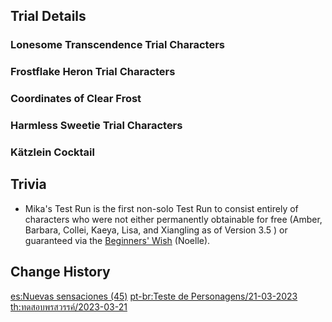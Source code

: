 {{Event
|name              = Test Run - Kamisato Ayaka, Shenhe, Mika, Sucrose, Diona
|image             = Test Run - Character Trial Event Ayaka Shenhe Mika Sucrose Diona.png
|type              = In-Game
|group             = Test Run
|time_known        = yes
|time_start        = 2023-03-21 18:00:00
|time_end          = 2023-04-11 14:59:59
}}

{{Test Run
|character_5_1 = Shenhe
|rewards_5_1   = Primogem*20;Qingxin*3;Whopperflower Nectar*3
|party_5_1     = Kaeya,Lisa,Xiangling
|character_5_2 = Kamisato Ayaka
|rewards_5_2   = Primogem*20;Sakura Bloom*3;Old Handguard*3
|party_5_2     = Barbara,Xiangling
|character_4_1 = Mika
|rewards_4_1   = Adventurer's Experience*6;Wolfhook*3;Recruit's Insignia*3
|party_4_1     = Diona,Fischl,Razor
|character_4_2 = Sucrose
|rewards_4_2   = Mystic Enhancement Ore*3;Windwheel Aster*3;Whopperflower Nectar*3
|party_4_2     = Lisa,Kaeya
|character_4_3 = Diona
|rewards_4_3   = Mora*15,000;Calla Lily*3;Firm Arrowhead*3
|party_4_3     = Lisa,Kaeya
|wish          = The Heron%27s Court/2023-03-21
|wish2         = The Transcendent One Returns/2023-03-21
}}

==Trial Details==
===Lonesome Transcendence Trial Characters===
{{Trial Character/Event/Header}}
{{Trial Character/Event
|character_name         = Shenhe
|character_level        = 80
|constellation          = 0
|weapon_name            = Calamity Queller
|weapon_level           = 80
|refinement             = 1
|artifact_flower        = Entangling Bloom
|artifact_feather       = Shaft of Remembrance
|artifact_sands         = Gladiator's Longing
|artifact_goblet        = Hopeful Heart
|artifact_circlet       = Gladiator's Triumphus
|artifact_level         = 20
|set1                   = Gladiator's Finale
|set1_piece_bonus       = 2
|set2                   = Shimenawa's Reminiscence
|set2_piece_bonus       = 2
|normal_attack_talent   = 8
|elemental_skill_talent = 8
|elemental_burst_talent = 8
|hp                     = 19,329
|atk                    = 2,994
|def                    = 870
|em                     = 105
|crit_rate              = 26.0%
|crit_dmg               = 91.9%
|er                     = 186.8%
}}
{{Trial Character/Event
|character_name         = Kaeya
|character_level        = 80
|constellation          = 0
|weapon_name            = Favonius Sword
|weapon_level           = 80
|refinement             = 1
|artifact_flower        = Snowswept Memory
|artifact_feather       = Icebreaker's Resolve
|artifact_sands         = Frozen Homeland's Demise
|artifact_goblet        = Frost-Weaved Dignity
|artifact_circlet       = Broken Rime's Echo
|artifact_level         = 20
|set1                   = Blizzard Strayer
|set1_piece_bonus       = 4
|normal_attack_talent   = 8
|elemental_skill_talent = 8
|elemental_burst_talent = 8
|hp                     = 18,057
|atk                    = 1,387
|def                    = 835
|em                     = 105
|crit_rate              = 57.1%
|crit_dmg               = 91.9%
|er                     = 210.8%
|cryo_dmg               = 61.6%
}}
{{Trial Character/Event
|character_name         = Lisa
|character_level        = 80
|constellation          = 0
|weapon_name            = The Widsith
|weapon_level           = 80
|refinement             = 1
|artifact_flower        = Thundering Fury
|artifact_feather       = Survivor of Catastrophe
|artifact_sands         = Hourglass of Thunder
|artifact_goblet        = Omen of Thunderstorm
|artifact_circlet       = Thunder Summoner's Crown
|artifact_level         = 20
|set1                   = Thundering Fury
|set1_piece_bonus       = 4
|normal_attack_talent   = 8
|elemental_skill_talent = 8
|elemental_burst_talent = 8
|hp                     = 16,034
|atk                    = 1,478
|def                    = 616
|em                     = 177
|crit_rate              = 57.1%
|crit_dmg               = 142.2%
|er                     = 135.0%
|electro_dmg            = 61.6%
}}
{{Trial Character/Event
|character_name         = Xiangling
|character_level        = 80
|constellation          = 0
|weapon_name            = Dragon's Bane
|weapon_level           = 80
|refinement             = 1
|artifact_flower        = Royal Flora
|artifact_feather       = Royal Plume
|artifact_sands         = Witch's End Time
|artifact_goblet        = Witch's Heart Flames
|artifact_circlet       = Witch's Scorching Hat
|artifact_level         = 20
|set1                   = Noblesse Oblige
|set1_piece_bonus       = 2
|set2                   = Crimson Witch of Flames
|set2_piece_bonus       = 2
|normal_attack_talent   = 8
|elemental_skill_talent = 8
|elemental_burst_talent = 8
|hp                     = 17,312
|atk                    = 1,390
|def                    = 712
|em                     = 378
|crit_rate              = 57.1%
|crit_dmg               = 91.9%
|er                     = 135.0%
|pyro_dmg               = 61.6%
}}
{{Trial Character/Event/Footer}}

===Frostflake Heron Trial Characters===
{{Trial Character/Event/Header}}
{{Trial Character/Event
|character_name         = Kamisato Ayaka
|character_level        = 80
|constellation          = 0
|weapon_name            = Mistsplitter Reforged
|weapon_level           = 80
|refinement             = 1
|artifact_flower        = Snowswept Memory
|artifact_feather       = Icebreaker's Resolve
|artifact_sands         = Frozen Homeland's Demise
|artifact_goblet        = Frost-Weaved Dignity
|artifact_circlet       = Broken Rime's Echo
|artifact_level         = 20
|set1                   = Blizzard Strayer
|set1_piece_bonus       = 4
|normal_attack_talent   = 8
|elemental_skill_talent = 8
|elemental_burst_talent = 8
|hp                     = 19,198
|atk                    = 1,864
|def                    = 824
|em                     = 105
|crit_rate              = 57.1%
|crit_dmg               = 161.0%
|er                     = 135.0%
|cryo_dmg               = 81.6%
}}
{{Trial Character/Event
|character_name         = Barbara
|character_level        = 80
|constellation          = 0
|weapon_name            = Prototype Amber
|weapon_level           = 80
|refinement             = 1
|artifact_flower        = Maiden's Distant Love
|artifact_feather       = Maiden's Heart-Stricken Infatuation
|artifact_sands         = Maiden's Passing Youth
|artifact_goblet        = Maiden's Fleeting Leisure
|artifact_circlet       = Maiden's Fading Beauty
|artifact_level         = 20
|set1                   = Maiden Beloved
|set1_piece_bonus       = 4
|normal_attack_talent   = 8
|elemental_skill_talent = 8
|elemental_burst_talent = 8
|hp                     = 25,121
|atk                    = 1,099
|def                    = 712
|em                     = 105
|crit_rate              = 26.0%
|crit_dmg               = 91.9%
|healing                = 50.9%
|er                     = 186.8%
}}
{{Trial Character/Event
|character_name         = Xiangling
|character_level        = 80
|constellation          = 0
|weapon_name            = Dragon's Bane
|weapon_level           = 80
|refinement             = 1
|artifact_flower        = Royal Flora
|artifact_feather       = Royal Plume
|artifact_sands         = Witch's End Time
|artifact_goblet        = Witch's Heart Flames
|artifact_circlet       = Witch's Scorching Hat
|artifact_level         = 20
|set1                   = Noblesse Oblige
|set1_piece_bonus       = 2
|set2                   = Crimson Witch of Flames
|set2_piece_bonus       = 2
|normal_attack_talent   = 8
|elemental_skill_talent = 8
|elemental_burst_talent = 8
|hp                     = 17,312
|atk                    = 1,390
|def                    = 712
|em                     = 378
|crit_rate              = 57.1%
|crit_dmg               = 91.9%
|er                     = 135.0%
|pyro_dmg               = 61.6%
}}
{{Trial Character/Event/Footer}}

===Coordinates of Clear Frost===
{{Trial Character/Event/Header}}
{{Trial Character/Event
|character_name         = Mika
|character_level        = 80
|constellation          = 0
|weapon_name            = Favonius Lance
|weapon_level           = 80
|refinement             = 1
|artifact_flower        = Flower of Accolades
|artifact_feather       = Sundered Feather
|artifact_sands         = Orichalceous Time-Dial
|artifact_goblet        = Scarlet Vessel
|artifact_circlet       = General's Ancient Helm
|artifact_level         = 20
|set1                   = Tenacity of the Millelith
|set1_piece_bonus       = 2
|set2                   = Emblem of Severed Fate
|set2_piece_bonus       = 2
|normal_attack_talent   = 8
|elemental_skill_talent = 8
|elemental_burst_talent = 8
|hp                     = 33,451
|atk                    = 1,220
|def                    = 757
|em                     = 105
|crit_rate              = 26.0%
|crit_dmg               = 91.9%
|er                     = 234.7%
}}
{{Trial Character/Event
|character_name         = Diona
|character_level        = 80
|constellation          = 0
|weapon_name            = Sacrificial Bow
|weapon_level           = 80
|refinement             = 1
|artifact_flower        = Maiden's Distant Love
|artifact_feather       = Maiden's Heart-Stricken Infatuation
|artifact_sands         = Maiden's Passing Youth
|artifact_goblet        = Maiden's Fleeting Leisure
|artifact_circlet       = Maiden's Fading Beauty
|artifact_level         = 20
|set1                   = Maiden Beloved
|set1_piece_bonus       = 4
|normal_attack_talent   = 8
|elemental_skill_talent = 8
|elemental_burst_talent = 8
|hp                     = 23,938
|atk                    = 1,209
|def                    = 644
|em                     = 105
|crit_rate              = 26.0%
|crit_dmg               = 91.9%
|er                     = 214.7%
|healing                = 15.0%
}}
{{Trial Character/Event
|character_name         = Fischl
|character_level        = 80
|constellation          = 0
|weapon_name            = The Stringless
|weapon_level           = 80
|refinement             = 1
|artifact_flower        = Gladiator's Nostalgia
|artifact_feather       = Gladiator's Destiny
|artifact_sands         = Hourglass of Thunder
|artifact_goblet        = Omen of Thunderstorm
|artifact_circlet       = Thunder Summoner's Crown
|artifact_level         = 20
|set1                   = Gladiator's Finale
|set1_piece_bonus       = 2
|set2                   = Thundering Fury
|set2_piece_bonus       = 2
|normal_attack_talent   = 8
|elemental_skill_talent = 8
|elemental_burst_talent = 8
|hp                     = 15,661
|atk                    = 1,735
|def                    = 637
|em                     = 256
|crit_rate              = 57.1%
|crit_dmg               = 91.9%
|er                     = 135.0%
|electro_dmg            = 61.6%
}}
{{Trial Character/Event
|character_name         = Razor
|character_level        = 80
|constellation          = 0
|weapon_name            = Snow-Tombed Starsilver
|weapon_level           = 80
|refinement             = 1
|artifact_flower        = Gladiator's Nostalgia
|artifact_feather       = Gladiator's Destiny
|artifact_sands         = Gladiator's Longing
|artifact_goblet        = Gladiator's Intoxication
|artifact_circlet       = Gladiator's Triumphus
|artifact_level         = 20
|set1                   = Gladiator's Finale
|set1_piece_bonus       = 4
|normal_attack_talent   = 8
|elemental_skill_talent = 8
|elemental_burst_talent = 8
|hp                     = 18,377
|atk                    = 1,685
|def                    = 794
|em                     = 105
|crit_rate              = 57.1%
|crit_dmg               = 91.9%
|er                     = 135.0%
|physical_dmg           = 112.3%
}}
{{Trial Character/Event/Footer}}

===Harmless Sweetie Trial Characters===
{{Trial Character/Event/Header}}
{{Trial Character/Event
|character_name         = Sucrose
|character_level        = 80
|constellation          = 0
|weapon_name            = Sacrificial Fragments
|weapon_level           = 80
|refinement             = 1
|artifact_flower        = In Remembrance of Viridescent Fields
|artifact_feather       = Viridescent Arrow Feather
|artifact_sands         = Viridescent Venerer's Determination
|artifact_goblet        = Viridescent Venerer's Vessel
|artifact_circlet       = Viridescent Venerer's Diadem
|artifact_level         = 20
|set1                   = Viridescent Venerer
|set1_piece_bonus       = 4
|normal_attack_talent   = 8
|elemental_skill_talent = 8
|elemental_burst_talent = 8
|hp                     = 15,714
|atk                    = 1,054
|def                    = 746
|em                     = 679
|crit_rate              = 26.0%
|crit_dmg               = 91.9%
|er                     = 186.8%
|anemo_dmg              = 33.0%
}}
{{Trial Character/Event
|character_name         = Lisa
|character_level        = 80
|constellation          = 0
|weapon_name            = The Widsith
|weapon_level           = 80
|refinement             = 1
|artifact_flower        = Thundering Fury
|artifact_feather       = Survivor of Catastrophe
|artifact_sands         = Hourglass of Thunder
|artifact_goblet        = Omen of Thunderstorm
|artifact_circlet       = Thunder Summoner's Crown
|artifact_level         = 20
|set1                   = Thundering Fury
|set1_piece_bonus       = 4
|normal_attack_talent   = 8
|elemental_skill_talent = 8
|elemental_burst_talent = 8
|hp                     = 16,034
|atk                    = 1,478
|def                    = 616
|em                     = 177
|er                     = 135.0%
|crit_rate              = 57.1%
|crit_dmg               = 142.2%
|electro_dmg            = 61.6%
}}
{{Trial Character/Event
|character_name         = Kaeya
|character_level        = 80
|constellation          = 0
|weapon_name            = Favonius Sword
|weapon_level           = 80
|refinement             = 1
|artifact_flower        = Snowswept Memory
|artifact_feather       = Icebreaker's Resolve
|artifact_sands         = Frozen Homeland's Demise
|artifact_goblet        = Frost-Weaved Dignity
|artifact_circlet       = Broken Rime's Echo
|artifact_level         = 20
|set1                   = Blizzard Strayer
|set1_piece_bonus       = 4
|normal_attack_talent   = 8
|elemental_skill_talent = 8
|elemental_burst_talent = 8
|hp                     = 18,057
|atk                    = 1,387
|def                    = 835
|em                     = 105
|crit_rate              = 57.1%
|crit_dmg               = 91.9%
|er                     = 210.8%
|cryo_dmg               = 61.6%
}}
{{Trial Character/Event/Footer}}

===Kätzlein Cocktail===
{{Trial Character/Event/Header}}
{{Trial Character/Event
|character_name         = Diona
|character_level        = 80
|constellation          = 0
|weapon_name            = Sacrificial Bow
|weapon_level           = 80
|refinement             = 1
|artifact_flower        = Maiden's Distant Love
|artifact_feather       = Maiden's Heart-Stricken Infatuation
|artifact_sands         = Maiden's Passing Youth
|artifact_goblet        = Maiden's Fleeting Leisure
|artifact_circlet       = Maiden's Fading Beauty
|artifact_level         = 20
|set1                   = Maiden Beloved
|set1_piece_bonus       = 4
|normal_attack_talent   = 8
|elemental_skill_talent = 8
|elemental_burst_talent = 8
|hp                     = 23,938
|atk                    = 1,209
|def                    = 644
|em                     = 105
|crit_rate              = 26.0%
|crit_dmg               = 91.9%
|er                     = 214.7%
|healing                = 15.0%
}}
{{Trial Character/Event
|character_name         = Kaeya
|character_level        = 80
|constellation          = 0
|weapon_name            = Favonius Sword
|weapon_level           = 80
|refinement             = 1
|artifact_flower        = Snowswept Memory
|artifact_feather       = Icebreaker's Resolve
|artifact_sands         = Frozen Homeland's Demise
|artifact_goblet        = Frost-Weaved Dignity
|artifact_circlet       = Broken Rime's Echo
|artifact_level         = 20
|set1                   = Blizzard Strayer
|set1_piece_bonus       = 4
|normal_attack_talent   = 8
|elemental_skill_talent = 8
|elemental_burst_talent = 8
|hp                     = 18,057
|atk                    = 1,387
|def                    = 835
|em                     = 105
|crit_rate              = 57.1%
|crit_dmg               = 91.9%
|er                     = 210.8%
|cryo_dmg               = 61.6%
}}
{{Trial Character/Event
|character_name         = Lisa
|character_level        = 80
|constellation          = 0
|weapon_name            = The Widsith
|weapon_level           = 80
|refinement             = 1
|artifact_flower        = Thundering Fury
|artifact_feather       = Survivor of Catastrophe
|artifact_sands         = Hourglass of Thunder
|artifact_goblet        = Omen of Thunderstorm
|artifact_circlet       = Thunder Summoner's Crown
|artifact_level         = 20
|set1                   = Thundering Fury
|set1_piece_bonus       = 4
|normal_attack_talent   = 8
|elemental_skill_talent = 8
|elemental_burst_talent = 8
|hp                     = 16,034
|atk                    = 1,478
|def                    = 616
|em                     = 177
|er                     = 135.0%
|crit_rate              = 57.1%
|crit_dmg               = 142.2%
|electro_dmg            = 61.6%
}}
{{Trial Character/Event/Footer}}

==Trivia==
* Mika's Test Run is the first non-solo Test Run to consist entirely of characters who were not either permanently obtainable for free (Amber, Barbara, Collei, Kaeya, Lisa, and Xiangling as of Version 3.5<!-- don't include later characters like Lynette -->) or guaranteed via the [[Beginners' Wish]] (Noelle).

==Change History==
{{Change History|3.5}}

[[es:Nuevas sensaciones (45)]]
[[pt-br:Teste de Personagens/21-03-2023]]
[[th:ทดสอบพรสวรรค์/2023-03-21]]